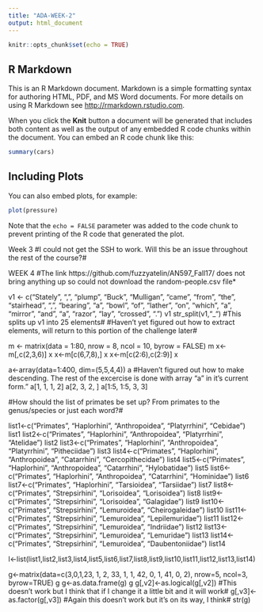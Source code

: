 ```yaml
---
title: "ADA-WEEK-2"
output: html_document
---
```


```r
knitr::opts_chunk$set(echo = TRUE)
```

## R Markdown

This is an R Markdown document. Markdown is a simple formatting syntax for authoring HTML, PDF, and MS Word documents. For more details on using R Markdown see <http://rmarkdown.rstudio.com>.

When you click the **Knit** button a document will be generated that includes both content as well as the output of any embedded R code chunks within the document. You can embed an R code chunk like this:

```r
summary(cars)
```

## Including Plots

You can also embed plots, for example:

```r
plot(pressure)
```

Note that the `echo = FALSE` parameter was added to the code chunk to prevent printing of the R code that generated the plot.


Week 3
#I could not get the SSH to work. Will this be an issue throughout the rest of the course?#



WEEK 4
#The link https://github.com/fuzzyatelin/AN597_Fall17/ does not bring anything up so could not download the random-people.csv file*



v1 <- c("Stately", ",", "plump", "Buck", "Mulligan", "came", "from", "the", "stairhead", ",", "bearing", "a", "bowl", "of", "lather", "on", "which", "a", "mirror", "and", "a", "razor", "lay", "crossed", ".")
v1
str_split(v1,"_")
#This splits up v1 into 25 elements#
#Haven't yet figured out how to extract elements, will return to this portion of the challenge later#

m <- matrix(data = 1:80, nrow = 8, ncol = 10, byrow = FALSE)
m
x<-m[,c(2,3,6)]
x
x<-m[c(6,7,8),]
x
x<-m[c(2:6),c(2:9)]
x

a<-array(data=1:400, dim=(5,5,4,4))
a
#Haven't figured out how to make descending. The rest of the excercise is done with array "a" in it's current form."
a[1, 1, 1, 2]
a[2, 3, 2, ]
a[1:5, 1:5, 3, 3]

#How should the list of primates be set up? From primates to the genus/species or just each word?#

list1<-c("Primates", "Haplorhini", "Anthropoidea", "Platyrrhini", "Cebidae")
list1
list2<-c("Primates", "Haplorhini", "Anthropoidea", "Platyrrhini", "Atelidae")
list2
list3<-c("Primates", "Haplorhini", "Anthropoidea", "Platyrrhini", "Pitheciidae")
list3
list4<-c("Primates", "Haplorhini", "Anthropoidea", "Catarrhini", "Cercopithecidae")
list4
list5<-c("Primates", "Haplorhini", "Anthropoidea", "Catarrhini", "Hylobatidae")
list5
list6<-c("Primates", "Haplorhini", "Anthropoidea", "Catarrhini", "Hominidae")
list6
list7<-c("Primates", "Haplorhini", "Tarsioidea", "Tarsiidae")
list7
list8<-c("Primates", "Strepsirhini", "Lorisoidea", "Lorisoidea")
list8
list9<-c("Primates", "Strepsirhini", "Lorisoidea", "Galagidae")
list9
list10<-c("Primates", "Strepsirhini", "Lemuroidea", "Cheirogaleidae")
list10
list11<-c("Primates", "Strepsirhini", "Lemuroidea", "Lepilemuridae")
list11
list12<-c("Primates", "Strepsirhini", "Lemuroidea", "Indriidae")
list12
list13<-c("Primates", "Strepsirhini", "Lemuroidea", "Lemuridae")
list13
list14<-c("Primates", "Strepsirhini", "Lemuroidea", "Daubentoniidae")
list14

l<-list(list1,list2,list3,list4,list5,list6,list7,list8,list9,list10,list11,list12,list13,list14)



g<-matrix(data=c(3,0,1,23, 1, 2, 33, 1, 1, 42, 0, 1, 41, 0, 2), nrow=5, ncol=3, byrow=TRUE)
g
g<-as.data.frame(g)
g
g[,v2]<-as.logical(g[,v2])
#This doesn't work but I think that if I change it a little bit and it will work#
g[,v3]<-as.factor(g[,v3])
#Again this doesn't work but it's on its way, I think#
str(g)
